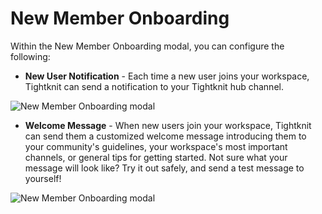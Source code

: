 
# New Member Onboarding

Within the New Member Onboarding modal, you can configure the following:

- **New User Notification** - Each time a new user joins your workspace, Tightknit can send a notification to your Tightknit hub channel.

![New Member Onboarding modal](/slack-administration/new-member-notification.png)

- **Welcome Message** - When new users join your workspace, Tightknit can send them a customized welcome message introducing them to your community's guidelines, your workspace's most important channels, or general tips for getting started. Not sure what your message will look like? Try it out safely, and send a test message to yourself!

![New Member Onboarding modal](/slack-administration/new-member-onboarding-modal.png)
